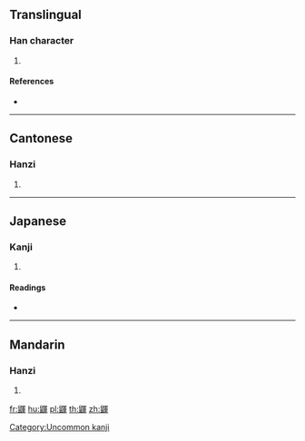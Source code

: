 {{character info/new}}
==Translingual==

===Han character===
{{Han char|rn=208|rad=鼠|as=09|sn=22|four=77752|canj=HVBJJ}}

# {{defn|Han|sort=鼠09}}

====References====
* {{Han ref|kx=1529.050|dkj=48458|dj=2065.200|hdz=74777.010|uh=9F32|ud=40754|bh=F7CB|bd=63435}}

----

==Cantonese==

===Hanzi===
{{yue-hanzi|jyut=|y=wan4}}

# {{defn|lang=yue|sort=鼠09}}

----

==Japanese==

===Kanji===
{{ja-kanji|grade=|rs=鼠09}}

# {{defn|lang=ja|sort=鼠09}}

====Readings====
* {{ja-readings|on=[[こん]] (kon), [[ごん]] (gon)|kun=}}

[[Category:Uncommon kanji]]

----

==Mandarin==

===Hanzi===
{{cmn-hanzi|pin=[[hún]] ([[hun2]])|wg=hun<sup>2</sup>}}

# {{defn|lang=cmn|sort=鼠09}}

[[fr:鼲]]
[[hu:鼲]]
[[pl:鼲]]
[[th:鼲]]
[[zh:鼲]]